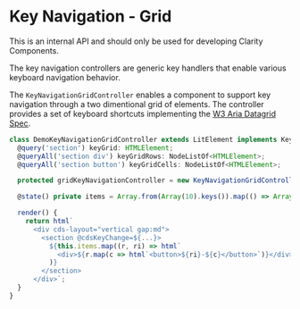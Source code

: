 
<Meta title="Internal API/Key Navigation Grid Controller" />

# Key Navigation - Grid

<cds-alert-group status="danger" cds-layout="m-b:lg">
  <cds-alert>This is an internal API and should only be used for developing Clarity Components.</cds-alert>
</cds-alert-group>

The key navigation controllers are generic key handlers that enable various keyboard navigation behavior.

The `KeyNavigationGridController` enables a component to support key navigation through a
two dimentional grid of elements. The controller provides a set of keyboard shortcuts implementing the
[W3 Aria Datagrid Spec](https://www.w3.org/TR/wai-aria-practices/examples/grid/dataGrids.html#kbd_label).

```typescript
class DemoKeyNavigationGridController extends LitElement implements KeyGrid {
  @query('section') keyGrid: HTMLElement;
  @queryAll('section div') keyGridRows: NodeListOf<HTMLElement>;
  @queryAll('section button') keyGridCells: NodeListOf<HTMLElement>;

  protected gridKeyNavigationController = new KeyNavigationGridController(this);

  @state() private items = Array.from(Array(10).keys()).map(() => Array.from(Array(10).keys()));

  render() {
    return html`
      <div cds-layout="vertical gap:md">
        <section @cdsKeyChange=${...}>
          ${this.items.map((r, ri) => html`
            <div>${r.map(c => html`<button>${ri}-${c}</button>`)}</div>`
          )}
        </section>
      </div>`;
  }
}
```

<Canvas>
  <Story id="internal-stories-controllers--key-navigation-grid-controller" />
</Canvas>

<Story id="stories-grid--keyboard" />
